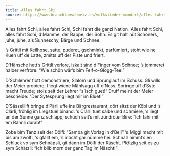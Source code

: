 ```yaml
---
title: Alles fahrt Ski
source: https://www.brauchtumschweiz.ch/volkslieder-mundart/alles-fahrt-ski
---
```


Alles fahrt Schi, alles fahrt Schi, 
Schi fahrt die ganzi Nation. 
Alles fahrt Schi, alles fahrt Schi, 
d’Mamme, der Bappe, der Sohn. 
Es git halt nüt Schöners, juhe, juhe, 
als Sunneschy, Bärge und Schnee.

’s Grittli mit Keilhose, satte, 
puderet, gschminkt, parfümiert, 
stoht wie ne Kueh uff de Latte, 
zmitts uff der Piste und friert.

D’Hänsche hett’s Grittli verlore, 
iskalt sind d’Finger vom Schnee; 
‘s jommeret halber verfrore: 
"Wie schön wär’s bim Feif-o-Glogg-Tee!"

D’Schilehrer flott demonstriere, 
Slalom und Sprunglauf im Schuss. 
Gli wills der Meier probiere, 
fliegt wiene Mählsagg uff d’Nuss. 
Springe uff d’Syte macht Freude; 
stolz seit der Lehrer "s’isch guet!" 
Druff meint der Meier bescheide: 
"Der Sytesprung liegt mir im Bluet!"

D’Sässelilift bringe d’Pärli 
uffe ins Bärgrestaurant, 
dört sitzt der Köbi und ‘s Clärli, 
fröhlig im Liegstuel binand. 
‘s Clärli tuet salbe und schmiere, 
‘s liegt an der Sunne ganz schlapp; 
schüch seit’s mit zündroter Bire: 
"Ich fahr mit em Bähnli durab!"

Zobe bim Tanz seit der Dölfi: 
"Samba git Vorlag in d’Bei!" 
‘s Miggi macht mit bis am zwölfi, 
‘s gfallt em, ‘s möcht gar nümme hei. 
Schnäll nimmt’s en Schluck vo sym Schnäpsli, 
git dänn im Dölfi der Räscht. 
Plötzlig seit es zu sym Schätzli: 
"Ich blib morn der ganz Tag im Näscht!"
